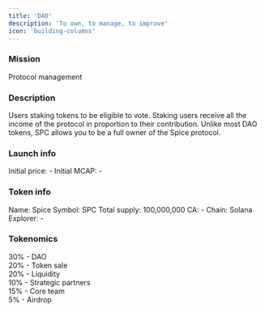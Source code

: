 ```yaml
---
title: 'DAO'
description: 'To own, to manage, to improve'
icon: 'building-columns'
---
```


### Mission

Protocol management

### Description

Users staking tokens to be eligible to vote. Staking users receive all the income of the protocol in proportion to their contribution. Unlike most DAO tokens, SPC allows you to be a full owner of the Spice protocol.

### Launch info

Initial price: -
Initial MCAP: -

### Token info

Name: Spice
Symbol: SPC
Total supply: 100,000,000
CA: -
Chain: Solana
Explorer: -

### Tokenomics

30% - DAO  
20% - Token sale  
20% - Liquidity  
10% - Strategic partners  
15% - Core team  
5% - Airdrop